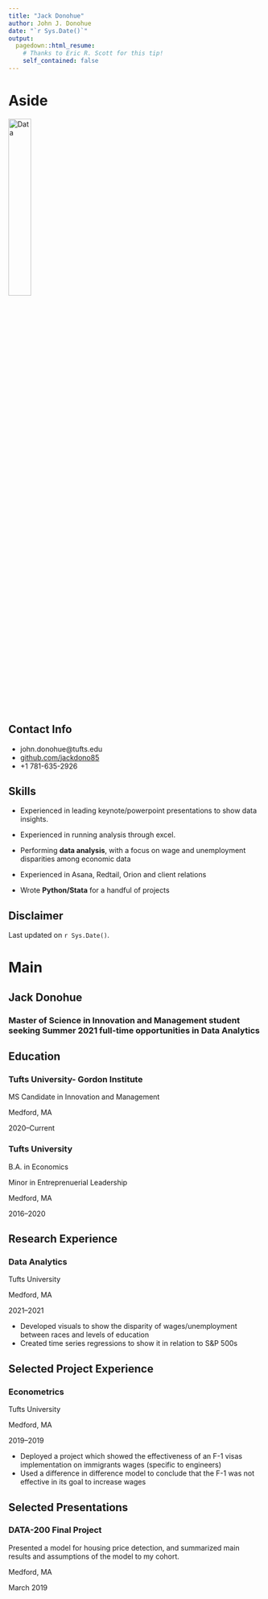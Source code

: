 ---
title: "Jack Donohue"
author: John J. Donohue
date: "`r Sys.Date()`"
output:
  pagedown::html_resume:
    # Thanks to Eric R. Scott for this tip! 
    self_contained: false
---

Aside
================================================================================


![Data](data_icon.png){width=30%}
<!-- ![Data](`r here::here("data_icon.png")`) -->



Contact Info {#contact}
--------------------------------------------------------------------------------

- <i class="fa fa-envelope"></i>john.donohue@tufts.edu
- <i class="fa fa-github"></i> [github.com/jackdono85](https://github.com/jackdono85)
- <i class="fa fa-phone"></i> +1 781-635-2926


Skills {#skills}
--------------------------------------------------------------------------------

- Experienced in leading keynote/powerpoint presentations to show data insights. 

- Experienced in running analysis through excel.

- Performing **data analysis**, with a focus on wage and unemployment disparities among economic data

- Experienced in Asana, Redtail, Orion and client relations

- Wrote **Python/Stata** for a handful of projects





Disclaimer {#disclaimer}
--------------------------------------------------------------------------------

<!--This resume was made with the R package [**pagedown**](https://github.com/rstudio/pagedown).-->

Last updated on `r Sys.Date()`.



Main
================================================================================

Jack Donohue {#title}
--------------------------------------------------------------------------------

### Master of Science in Innovation and Management student seeking Summer 2021 full-time opportunities in Data Analytics


Education {data-icon=graduation-cap data-concise=true}
--------------------------------------------------------------------------------

### Tufts University- Gordon Institute

MS Candidate in Innovation and Management

Medford, MA

2020--Current


### Tufts University

B.A. in Economics

Minor in Entreprenuerial Leadership

Medford, MA

2016--2020



Research Experience {data-icon=flask}
--------------------------------------------------------------------------------

### Data Analytics

Tufts University

Medford, MA

2021--2021

- Developed visuals to show the disparity of wages/unemployment between races and levels of education
- Created time series regressions to show it in relation to S&P 500s



Selected Project Experience {data-icon=chalkboard-teacher}
--------------------------------------------------------------------------------

### Econometrics
Tufts University

Medford, MA

2019--2019

<!--::: concise-->
- Deployed a project which showed the effectiveness of an F-1 visas implementation on immigrants wages (specific to engineers)
- Used a difference in difference model to conclude that the F-1 was not effective in its goal to increase wages
<!--:::-->



Selected Presentations {data-icon=comment-alt}
--------------------------------------------------------------------------------
### DATA-200 Final Project
Presented a model for housing price detection, and summarized main results and assumptions of the model to my cohort. 

Medford, MA

March 2019


